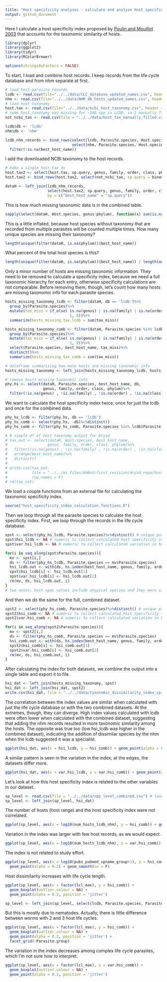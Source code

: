 ---
title: "Host specificity analyses - calculate and analyze host specificity"
output: github_document
---

Here I calculate a host specificity index proposed by [Poulin and Mouillot 2003](https://doi.org/10.1017/S0031182003002993) that accounts for the taxonomic similarity of hosts. 

```{r, message=FALSE, warning=FALSE}
library(dplyr)
library(ggplot2)
library(tidyr)
library(RColorBrewer)

options(stringsAsFactors = FALSE)
```

To start, I load and combine host records. I keep records from the life cycle database and from nhm separate at first. 

```{r}
# load host-parasite records
lcdb <- read.csv(file="../../data/CLC_database_updated_names.csv", header = TRUE, sep=",")
nhm <- read.csv(file="../../data/NHM_db_hosts_updated_names.csv", header = TRUE, sep=",")
# load host taxonomy
host.tax <- read.csv(file="../../data/ncbi_host_taxonomy.csv", header = TRUE, sep=",") # taxonomy from NCBI
# some host taxonomy was missing for ~180 spp in LCDB, so I manually filled it
not_ncbi_tax <- read.csv(file = "../../data/host_tax_manually_filled.csv", header = TRUE)
```
```{r}
lcdb$db <- 'lcdb'
nhm$db <- 'nhm'

lcdb_nhm_records <- bind_rows(select(lcdb, Parasite.species, Host.species, best_host_name, db),
                              select(nhm, Parasite.species, Host.species, best_host_name, db))%>%
  filter(!is.na(best_host_name))
```

I add the downloaded NCBI taxonomy to the host records.
```{r}
# make a single host tax ds
host.tax2 <- select(host.tax, sp.query, genus, family, order, class, phylum)
host.tax2 <- bind_rows(host.tax2, select(not_ncbi_tax, sp.query = binomial, genus, family, order, class, phylum))%>%distinct()
```
```{r, message=FALSE, warning=FALSE}
dataH <- left_join(lcdb_nhm_records, 
                   select(host.tax2, sp.query, genus, family, order, class, phylum)%>%distinct(),
                   by = c("best_host_name" = "sp.query"))
```

This is how much missing taxonomic data is in the combined table.

```{r, message=FALSE, warning=FALSE}
sapply(select(dataH, Host.species, genus:phylum), function(x) sum(is.na(x)))
```

This is a little inflated, because host species without taxonomy that are recorded from multiple parasites will be counted multiple times. How many unique species are missing their taxonomy?

```{r}
length(unique(filter(dataH, is.na(phylum))$best_host_name))
```

What percent of the total host species is this?

```{r}
length(unique(filter(dataH, is.na(phylum))$best_host_name)) / length(unique(dataH$best_host_name))
```

Only a minor number of hosts are missing taxonomic information. They need to be removed to calculate a specificity index, because we need a full taxonomic hierarchy for each entry, otherwise specificity calculations are not comparable. Before removing them, though, let's count how many hosts are missing taxonomic info for each parasite species.

```{r}
hosts_missing_taxonomy_lcdb <- filter(dataH, db == 'lcdb')%>%
  group_by(Parasite.species)%>%
  mutate(tax_miss = if_else( is.na(genus) | is.na(family) | is.na(order) | is.na(class) | is.na(phylum),
                             1, 0))%>%
  summarize(hosts_missing_tax_lcdb = sum(tax_miss))
```
```{r}
hosts_missing_taxonomy_comb <- filter(dataH, Parasite.species %in% lcdb$Parasite.species)%>%
  group_by(Parasite.species)%>%
  mutate(tax_miss = if_else( is.na(genus) | is.na(family) | is.na(order) | is.na(class) | is.na(phylum),
                             1, 0))%>%
  select(Parasite.species, best_host_name, tax_miss)%>%
  distinct()%>%
  summarize(hosts_missing_tax_comb = sum(tax_miss))
```
```{r}
# dataframe summarizing how many hosts are missing taxonomic info
hosts_missing_taxonomy <- left_join(hosts_missing_taxonomy_lcdb, hosts_missing_taxonomy_comb)
```

```{r, message=FALSE, warning=FALSE}
# remove hosts missing taxonomic info
phy.hs <- select(dataH, Parasite.species, best_host_name, db,
                 genus, family, order, class, phylum)%>%
  filter(!is.na(genus) , !is.na(family) , !is.na(order) , !is.na(class) , !is.na(phylum))
```

We want to calculate the host specificity index twice, once for just the lcdb and once for the combined data.

```{r}
phy_hs_lcdb <- filter(phy.hs, db == 'lcdb')
phy_hs_comb <- select(phy.hs, -db)%>%distinct()
phy_hs_comb <- filter(phy_hs_comb, Parasite.species %in% lcdb$Parasite.species) # remove parasite species in nhm but not lcdb
```
```{r}
# # simple df of host taxonomy output for Dryad 
# tax_out <- select(dataH, Host.species, best_host_name, 
#                  genus, family, order, class, phylum)%>%
#   filter(!is.na(genus) , !is.na(family) , !is.na(order) , !is.na(class) , !is.na(phylum))%>%
#   arrange(best_host_name)%>%
#   distinct()
# 
# write.csv(tax_out, 
#           file = "../../ms_files/AmNat/first_revision/dryad_repo/host_records_taxonomy/host_taxonomy.csv",
#           row.names = F)
# rm(tax_out)
```

We load a couple functions from an external file for calculating the taxonomic specificity index.

```{r, message=FALSE, warning=FALSE}
source("host_specificity_index_calculation_functions.R")
```

Then we loop through all the parasite species to calculate the host specificity index. First, we loop through the records in the life cycle database.

```{r, message=FALSE, warning=FALSE}
spst <- select(phy_hs_lcdb, Parasite.species)%>%distinct() # unique parasite spp after removing hosts with missing tax data
spst$hsi_lcdb <- NA # numeric to collect calculated host specificity index
spst$var.hsi_lcdb <- NA # numeric to collect calculated variation in host specificity index

for(i in seq_along(spst$Parasite.species)){
  mv <- spst[i,]
  ds <- filter(phy_hs_lcdb, Parasite.species == mv$Parasite.species)
  hsi_lcdb.out <- with(ds, hs.index(best_host_name, genus, family, order, class, phylum)) # calc host spec index
  spst$hsi_lcdb[i] <- hsi_lcdb.out[1]
  spst$var.hsi_lcdb[i] <- hsi_lcdb.out[2]
  rm(mv, ds, hsi_lcdb.out, i)
}
# two notes: host spec values include atypical species and they were calculated omitting hosts without full tax info
```

And then we do the same for the full, combined dataset.

```{r}
spst2 <- select(phy_hs_comb, Parasite.species)%>%distinct() # unique parasite spp after removing hosts with missing tax data
spst2$hsi_comb <- NA # numeric to collect calculated host specificity index
spst2$var.hsi_comb <- NA # numeric to collect calculated variation in host specificity index

for(i in seq_along(spst2$Parasite.species)){
  mv <- spst2[i,]
  ds <- filter(phy_hs_comb, Parasite.species == mv$Parasite.species)
  hsi_comb.out <- with(ds, hs.index(best_host_name, genus, family, order, class, phylum)) # calc host spec index
  spst2$hsi_comb[i] <- hsi_comb.out[1]
  spst2$var.hsi_comb[i] <- hsi_comb.out[2]
  rm(mv, ds, hsi_comb.out, i)
}
```

After calculating the index for both datasets, we combine the output into a single table and export it to file.

```{r}
hsi_dat <- left_join(hosts_missing_taxonomy, spst)
hsi_dat <- left_join(hsi_dat, spst2)
write.csv(hsi_dat, file = "../../data/taxonomic_dissimilarity_index_sp_level.csv", row.names = FALSE)
```

The correlation between the index values are similar when calculated with just the life cycle database or with the two combined datasets. At the extremes, though, they can diverge. High index values calculated with lcdb were often lower when calculated with the combined dataset, suggesting that adding the nhm records resulted in more taxonomic similarity among the hosts. The opposite was true too (low hsi_lcdb was higher in the combined dataset), indicating the addition of dissimilar species by the nhm when the lcdb suggested it was a specialist.

```{r}
ggplot(hsi_dat, aes(x = hsi_lcdb, y = hsi_comb)) + geom_point(alpha = 0.2) + geom_smooth()
```

A similar pattern is seen in the variation in the index; at the edges, the datasets differ more.

```{r}
ggplot(hsi_dat, aes(x = var.hsi_lcdb, y = var.hsi_comb)) + geom_point(alpha = 0.2)
```

Let's look at how this host specificity index is related to the other variables in our dataset.

```{r}
sp_level <- read.csv(file = "../../data/spp_level_combined.csv") # load spp level dataframe
sp_level <- left_join(sp_level, hsi_dat)
```

The number of hosts (host range) and the host specificity index were not correlated.

```{r}
ggplot(sp_level, aes(x = log10(num_hosts_lcdb_nhm), y = hsi_comb)) + geom_point(alpha = 0.2) + geom_smooth(se=F)
```

Variation in the index was larger with few host records, as we would expect.

```{r}
ggplot(sp_level, aes(x = log10(num_hosts_lcdb_nhm), y = var.hsi_comb)) + geom_point(alpha = 0.2) + geom_smooth(se=F)
```

The index is not related to study effort.

```{r}
ggplot(sp_level, aes(x = log10(pubs_pubmed_spname_group+1), y = hsi_comb)) +
  geom_point(alpha = 0.2) + geom_smooth(se = F)
```

Host dissimilarity increases with life cycle length.

```{r}
ggplot(sp_level, aes(x = factor(lcl_max), y = hsi_comb)) +
  geom_boxplot(outlier.colour = NA) + 
  geom_point(alpha = 0.2, position = 'jitter')
```

```{r}
sp_level <- left_join(sp_level, select(lcdb, Parasite.species, Parasite.group)%>%distinct())
```
But this is mostly due to nematodes. Actually, there is little difference between worms with 2 and 3 host life cycles.

```{r}
ggplot(sp_level, aes(x = factor(lcl_max), y = hsi_comb)) +
  geom_boxplot(outlier.colour = NA) + 
  geom_point(alpha = 0.2, position = 'jitter') + 
  facet_grid(~Parasite.group)
```

The variation in the index decreases among complex life cycle parasites, which I'm not sure how to interpret.

```{r}
ggplot(sp_level, aes(x = factor(lcl_max), y = var.hsi_comb)) +
  geom_boxplot(outlier.colour = NA) + 
  geom_point(alpha = 0.2, position = 'jitter')
```
